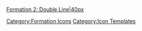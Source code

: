 [[file:DoubleLine.png|Formation 2: Double Line|40px]]<noinclude>[[Category:Formation Icons]] [[Category:Icon Templates]]</noinclude>